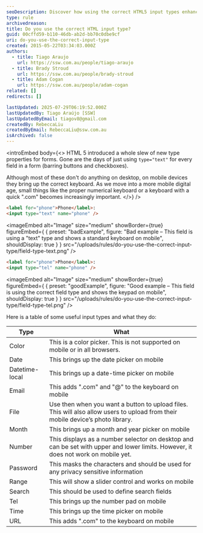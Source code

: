 ```yaml
---
seoDescription: Discover how using the correct HTML5 input types enhances mobile usability with dedicated keyboards for tasks like email, phone numbers, and URLs.
type: rule
archivedreason:
title: Do you use the correct HTML input type?
guid: 00cffd59-b110-46db-ab2d-bb70c0dbe9cf
uri: do-you-use-the-correct-input-type
created: 2015-05-22T03:34:03.000Z
authors:
  - title: Tiago Araujo
    url: https://ssw.com.au/people/tiago-araujo
  - title: Brady Stroud
    url: https://ssw.com.au/people/brady-stroud
  - title: Adam Cogan
    url: https://ssw.com.au/people/adam-cogan
related: []
redirects: []

lastUpdated: 2025-07-29T06:19:52.000Z
lastUpdatedBy: Tiago Araújo [SSW]
lastUpdatedByEmail: tiagov8@gmail.com
createdBy: RebeccaLiu
createdByEmail: RebeccaLiu@ssw.com.au
isArchived: false
---
```


<introEmbed
  body={<>
HTML 5 introduced a whole slew of new type properties for forms. Gone are the days of just using `type="text"` for every field in a form (barring buttons and checkboxes).

Although most of these don't do anything on desktop, on mobile devices they bring up the correct keyboard. As we move into a more mobile digital age, small things like the proper numerical keyboard or a keyboard with a quick ".com" becomes increasingly important.
  </>}
/>
```html
<label for="phone">Phone</label>:
<input type="text" name="phone" />
```

<imageEmbed
  alt="Image"
  size="medium"
  showBorder={true}
  figureEmbed={ {
    preset: "badExample",
    figure: "Bad example – This field is using a \"text\" type and shows a standard keyboard on mobile",
    shouldDisplay: true
  } }
  src="/uploads/rules/do-you-use-the-correct-input-type/field-type-text.png"
/>


```html
<label for="phone">Phone</label>:
<input type="tel" name="phone" />
```

<imageEmbed
  alt="Image"
  size="medium"
  showBorder={true}
  figureEmbed={ {
    preset: "goodExample",
    figure: "Good example – This field is using the correct field type and shows the keypad on mobile",
    shouldDisplay: true
  } }
  src="/uploads/rules/do-you-use-the-correct-input-type/field-type-tel.png"
/>


Here is a table of some useful input types and what they do:

| Type | What |
| --- | --- |
| Color | This is a color picker. This is not supported on mobile or in all browsers. |
| Date | This brings up the date picker on mobile |
| Datetime-local | This brings up a date-time picker on mobile |
| Email | This adds ".com" and "@" to the keyboard on mobile |
| File | Use then when you want a button to upload files. This will also allow users to upload from their mobile device’s photo library. |
| Month | This brings up a month and year picker on mobile |
| Number | This displays as a number selector on desktop and can be set with upper and lower limits. However, it does not work on mobile yet. |
| Password | This masks the characters and should be used for any privacy sensitive information |
| Range | This will show a slider control and works on mobile |
| Search | This should be used to define search fields |
| Tel | This brings up the number pad on mobile |
| Time | This brings up the time picker on mobile |
| URL | This adds ".com" to the keyboard on mobile |
